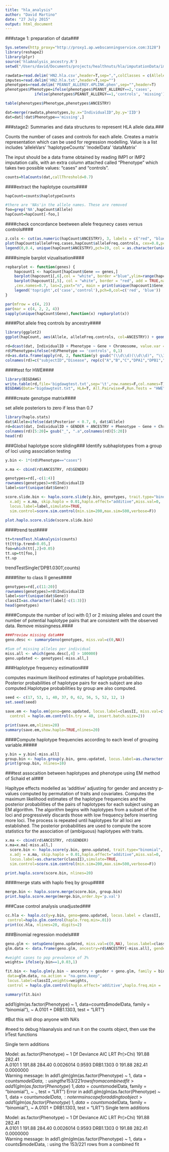 ```yaml
---
title: "hla_analysis"
author: "David Martino"
date: "27 July 2015"
output: html_document
---
```

###stage 1: preparation of data###

```r
Sys.setenv(http_proxy="http://proxy1.ap.webscanningservice.com:3128") 
library(reshape2)
library(plyr)
source('hlaAnalysis_ancestry.R')
setwd("/Users/david/Documents/projects/healthnuts/hla/imputationData/imp2.v2/HN_hla/data")
```

```r
rawdata=read.delim('HN2.hla.csv',header=T,sep=",",colClasses = c(Allele='character'))
imputes=read.delim('HN2.hla.txt',header=T,sep="")
phenotypes=read.delim('PEANUT_ALLERGY.4PLINK.phen',sep="",header=T)
phenotypes$Phenotype=ifelse(phenotypes$PEANUT_ALLERGY==2,'cases', 
             ifelse(phenotypes$PEANUT_ALLERGY==1,'controls', 'missing'))
```

```r
table(phenotypes$Phenotype,phenotypes$ANCESTRY)

dat=merge(rawdata,phenotypes,by.x="IndividualID",by.y='IID')
dat=dat[!dat$Phenotype=='missing',]
```

###stage2: Summaries and data structures to represent HLA allele data.###

Counts the number of cases and controls for each allele.
Creates a matrix representation which can be used for regression modelling.
Value is a list includes 'alleleVars' 'haplotypeCounts' 'modelData' 'dataMatrix'

The input should be a data frame obtained by reading IMP1 or IMP2 imputation
calls, with an extra column attached called "Phenotype" which takes two
possible values: "cases" and "controls".

```r
counts=hlaCounts(dat,callThreshold=0.7)
```

####extract the haplotype counts####
```r
hapCount=counts$haplotypeCounts

#there are 'NAs'in the allele names. These are removed
foo=grep('NA',hapCount$Allele)
hapCount=hapCount[-foo,]
```

####check concordance beetween allele frequnecy cases versus controls####
```r
z.cols <- cut(as.numeric(hapCount$ANCESTRY), 3, labels = c("red", "blue", "forest green"))
plot(hapCount$alleleFreq.cases,hapCount$alleleFreq.controls, cex=0.8,pch=19, xlab= 'allele frequency cases', ylab= 'allele frequency controls', main = 'Sanity Check', col = as.character(z.cols))
legend(0,0.4, unique(hapCount$ANCESTRY),pch=19, col = as.character(unique(z.cols)))
```

####simple barplot vizualisation####
```r
repbarplot <- function(genes) {
    hapcount1 <- hapCount[hapCount$Gene == genes,]
    barplot(hapcount1[,6],col = "white", border ="blue",ylim=range(hapcount1[,5], hapcount1[,6]))
    barplot(hapcount1[,5], col = "white", border = "red", add = TRUE,names.arg = hapcount1$Allele
    ,cex.names=0.7, las=2,yaxt="n", main = print(unique(hapcount1$Gene)))
    legend('topright',c('case','control'),pch=0,col=c('red', 'blue'))
}

par(mfrow = c(4, 2))
par(mar = c(4, 2, 2, 4))
sapply(unique(hapCount$Gene),function(x) repbarplot(x))
```

####Plot allele freq controls by ancestry####
```r
library(ggplot2)
ggplot(hapCount, aes(Allele, alleleFreq.controls, col=ANCESTRY)) + geom_point() + facet_wrap(~Gene, scale="free_y") + theme(axis.text.x=element_text(angle=45, hjust=1, size=5),legend.position="top")
```

```r
rd=dcast(dat, IndividualID + Phenotype ~ Gene + Chromosome, value.var = "Allele")
rd$Phenotype=ifelse(rd$Phenotype == 'controls', 0,1)
rd=as.data.frame(apply(rd, 2, function(y) gsub("(\\d\\d)(\\d\\d)", "\\1:\\2", y)))
colnames(rd)=c("subjectID","Disease", rep(c("A","B","C","DPA1","DPB1","DQA1","DQB1","DRB1"),each=2))
```

####test for HWE####
```r
library(BIGDAWG)
write.table(rd,file='bigdawgtest.txt',sep='\t',row.names=F,col.names=T)
BIGDAWG(Data="bigdawgtest.txt", HLA=T, All.Pairwise=F,Run.Tests = "HWE")
``` 

####create genotype matrix####

set allele posteriors to zero if less than 0.7

```r
library(haplo.stats)
dat$Allele=ifelse(dat$Posterior < 0.7, 0, dat$Allele)
rd=dcast(dat, IndividualID + GENDER + ANCESTRY + Phenotype ~ Gene + Chromosome, value.var = "Allele")
colnames(rd)[5:20]= gsub("_", ".a",colnames(rd)[5:20])
head(rd)
```

###Global haplotype score sliding###
Identify subhaplotypes from a group of loci using association testing
```r
y.bin <- 1*(rd$Phenotype=="cases")

x.ma <- cbind(rd$ANCESTRY, rd$GENDER)

genotypes=rd[,-c(1:4)]
rownames(genotypes)=rd$IndividualID
label=sort(unique(dat$Gene))

score.slide.bin <- haplo.score.slide(y.bin, genotypes, trait.type="binomial",
  x.adj = x.ma, skip.haplo = 0.01,haplo.effect="additive",miss.val=0,
  locus.label=label,simulate=TRUE,
  sim.control=score.sim.control(min.sim=200,max.sim=500,verbose=F))
 
plot.haplo.score.slide(score.slide.bin)
```

####trend test####
```r
tt=trendTest.hlaAnalysis(counts)
tt[tt$p.trend<0.05,]
foo=which(tt[,2]<0.05)
tt.up=tt[foo,]
tt.up
```

trendTestSingle('DPB1.0301',counts)

####filter to class II genes####
```r
genotypes=rd[,c(11:20)]
rownames(genotypes)=rd$IndividualID
label=sort(unique(dat$Gene))
classII=as.character(label[-c(1:3)])
head(genotypes)
```

####Compute the number of loci with 0,1 or 2 missing alleles and count the number of potential haplotype pairs that are consistent with the observed data. Remove missingness.####
```r
###Preview missing data###
geno.desc <- summaryGeno(genotypes, miss.val=c(0,NA))

#Sum of missing alleles per individual
miss.all <- which(geno.desc[,4] > 100000)
geno.updated <- genotypes[-miss.all,]
```

###Haplotype frequency estimation###

computes maximum likelihood estimates of haplotype probabilities. Posterior probabilities of haplotype pairs for each subject are also computed.Haplotype probabilities by group are also computed.
```r
seed <- c(17, 53, 1, 40, 37, 0, 62, 56, 5, 52, 12, 1)
set.seed(seed)

save.em <- haplo.em(geno=geno.updated, locus.label=classII, miss.val=c(NA),
  control = haplo.em.control(n.try = 40, insert.batch.size=2))

print(save.em,nlines=20)
summary(save.em,show.haplo=TRUE,nlines=20)
```

####Compute haplotype frequencies according to each level of grouping variable.#####
```r
y.bin = y.bin[-miss.all]
group.bin <- haplo.group(y.bin, geno.updated, locus.label=as.character(classII), miss.val=0)
print(group.bin, nlines=10)
```

###test assocaition between haplotypes and phenotype using EM method of Schaid et al###

Hapltype effects modelled as 'additive' adjusting for gender and ancestry
p-values computed by permutation of traits and covariates.
Computes the maximum likelihood estimates of the haplotype frequencies and the posterior probabilities of the pairs of haplotypes for each subject using an EM algorithm. The algorithm begins with haplotypes from a subset of the loci and progressively discards those with low frequency before inserting more loci. The process is repeated until haplotypes for all loci are established. The posterior probabilities are used to compute the score statistics for the association of (ambiguous) haplotypes with traits. 

```r
x.ma <- cbind(rd$ANCESTRY, rd$GENDER)
x.ma=x.ma[-miss.all,]
  score.bin <- haplo.score(y.bin, geno.updated, trait.type="binomial",
  x.adj = x.ma, skip.haplo = 0.01,haplo.effect="additive",miss.val=0,
  locus.label=as.character(classII),simulate=TRUE,
  sim.control=score.sim.control(min.sim=200,max.sim=500,verbose=F))

print.haplo.score(score.bin, nlines=20)
```

####merge stats with haplo freq by group####
```r
merge.bin <- haplo.score.merge(score.bin, group.bin)
print.haplo.score.merge(merge.bin,order.by='p.val')
```

###Case control analysis unadjusted###
```r
cc.hla <- haplo.cc(y=y.bin, geno=geno.updated, locus.label = classII,
 control=haplo.glm.control(haplo.freq.min=.01))
print(cc.hla, nlines=20, digits=2)
```


###Binomial regression models###
```r
geno.glm <- setupGeno(geno.updated, miss.val=c(0,NA), locus.label=classII)
glm.data <- data.frame(geno.glm, ancestry=rd$ANCESTRY[-miss.all], gender=rd$GENDER[-miss.all], y.bin=y.bin)

#weight cases to pop prevalence of 3%
weights= ifelse(y.bin==1,0.03,1)

fit.bin <- haplo.glm(y.bin ~ ancestry + gender + geno.glm, family = binomial,
 data=glm.data, na.action = "na.geno.keep",
 locus.label=classII,weights=weights,
 control = haplo.glm.control(haplo.effect='additive',haplo.freq.min = .01))

summary(fit.bin)
```



add1(glm(as.factor(Phenotype) ~ 1, data=counts$modelData, family = "binomial"), ~ A.0101 + DRB1.1303, test = "LRT")

#But this will drop anyone with NA's

#need to debug hlaanalysis and run it on the counts object, then use the lrTest functions

Single term additions

Model:
as.factor(Phenotype) ~ 1
          Df Deviance    AIC       LRT Pr(>Chi)
<none>         191.88 282.41                   
A.0101     1   191.88 284.40 0.0026014   0.9593
DRB1.1303  0   191.88 282.41 0.0000000         
Warning message:
In add1.glm(glm(as.factor(Phenotype) ~ 1, data = counts$modelData,  :
  using the 153/221 rows from a combined fit
> add1(glm(as.factor(Phenotype) ~ 1, data=counts$modelData, family = "binomial"), ~ ., test = "LRT")
Error in add1.glm(glm(as.factor(Phenotype) ~ 1, data = counts$modelData,  : 
  no terms in scope for adding to object
> add1(glm(as.factor(Phenotype) ~ 1, data=counts$modelData, family = "binomial"), ~ A.0101 + DRB1.1303, test = "LRT")
Single term additions

Model:
as.factor(Phenotype) ~ 1
          Df Deviance    AIC       LRT Pr(>Chi)
<none>         191.88 282.41                   
A.0101     1   191.88 284.40 0.0026014   0.9593
DRB1.1303  0   191.88 282.41 0.0000000         
Warning message:
In add1.glm(glm(as.factor(Phenotype) ~ 1, data = counts$modelData,  :
  using the 153/221 rows from a combined fit

